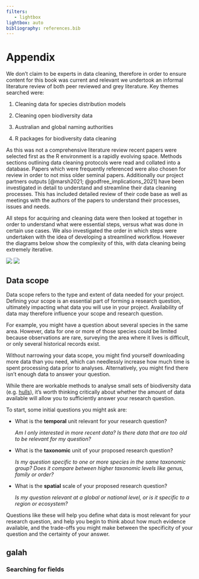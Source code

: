 ```yaml
---
filters:
   - lightbox
lightbox: auto
bibliography: references.bib
---
```


# Appendix {#sec-appendix}

We don't claim to be experts in data cleaning, therefore in order to
ensure content for this book was current and relevant we undertook an
informal literature review of both peer reviewed and grey literature.
Key themes searched were:

1.  Cleaning data for species distribution models

2.  Cleaning open biodiversity data

3.  Australian and global naming authorities

4.  R packages for biodiversity data cleaning

As this was not a comprehensive literature review recent papers were
selected first as the R environment is a rapidly evolving space. Methods
sections outlining data cleaning protocols were read and collated into a
database. Papers which were frequently referenced were also chosen for
review in order to not miss older seminal papers. Additionally our
project partners outputs [@marsh2021; @godfree_implications_2021] have
been investigated in detail to understand and streamline their data
cleaning processes. This has included detailed review of their code base
as well as meetings with the authors of the papers to understand their
processes, issues and needs.

All steps for acquiring and cleaning data were then looked at together
in order to understand what were essential steps, versus what was done
in certain use cases. We also investigated the order in which steps were
undertaken with the idea of developing a streamlined workflow. However the diagrams below show the complexity of this, with data cleaning being extremely iterative. 


![](images/complex_workflow.png)
![](images/simplified_workflow.png)

## Data scope

Data scope refers to the type and extent of data needed for your project.
Defining your scope is an essential part of forming a research question,
ultimately impacting what data you will use in your project. Availability of
data may therefore influence your scope and research question.

For example, you might have a question about several species in the same area.
However, data for one or more of those species could be limited because
observations are rare, surveying the area where it lives is difficult, or only
several historical records exist. 

Without narrowing your data scope, you might find yourself downloading more data
than you need, which can needlessly increase how much time is spent processing
data prior to analyses. Alternatively, you might find there isn't enough data to
answer your question.

While there are workable methods to analyse small sets of biodiversity data
(e.g. [hulls](https://labs.ala.org.au/posts/2022-10-12_alpha-hulls/post.html)),
it's worth thinking critically about whether the amount of data available will
allow you to sufficiently answer your research question.

To start, some initial questions you might ask are:

-   What is the **temporal** unit relevant for your research question?

    *Am I only interested in more recent data? Is there data that are too old to
    be relevant for my question?*

-   What is the **taxonomic** unit of your proposed research question?

    *Is my question specific to one or more species in the same taxonomic group?
    Does it compare between higher taxonomic levels like genus, family or
    order?*

-   What is the **spatial** scale of your proposed research question?

    *Is my question relevant at a global or national level, or is it specific to
    a region or ecosystem?*

Questions like these will help you define what data is most relevant for your
research question, and help you begin to think about how much evidence
available, and the trade-offs you might make between the specificity of your
question and the certainty of your answer.

## galah

### Searching for fields


